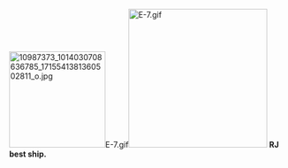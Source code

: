 [[File:10987373 1014030708636785 1715541381360502811 o.jpg|left|174x174px]]E-7.gif[[File:E-7.gif|thumb|251x251px]]
'''RJ best ship.'''